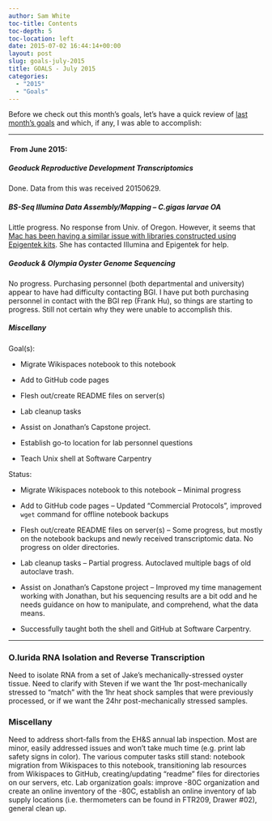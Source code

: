 ```yaml
---
author: Sam White
toc-title: Contents
toc-depth: 5
toc-location: left
date: 2015-07-02 16:44:14+00:00
layout: post
slug: goals-july-2015
title: GOALS - July 2015
categories:
  - "2015"
  - "Goals"
---
```


Before we check out this month’s goals, let’s have a quick review of [last month’s goals](../2015-06-01-goals-june-2015/index.qmd) and which, if any, I was able to accomplish:



* * *





####  From June 2015:





##### Geoduck Reproductive Development Transcriptomics



Done. Data from this was received 20150629.



##### BS-Seq Illumina Data Assembly/Mapping – _C.gigas_ larvae OA



Little progress. No response from Univ. of Oregon. However, it seems that [Mac has been having a similar issue with libraries constructed using Epigentek kits](https://github.com/sr320/LabDocs/issues/117). She has contacted Illumina and Epigentek for help.



##### Geoduck & Olympia Oyster Genome Sequencing



No progress. Purchasing personnel (both departmental and university) appear to have had difficulty contacting BGI. I have put both purchasing personnel in contact with the BGI rep (Frank Hu), so things are starting to progress. Still not certain why they were unable to accomplish this.



##### Miscellany



Goal(s):




    
  * Migrate Wikispaces notebook to this notebook

    
  * Add to GitHub code pages

    
  * Flesh out/create README files on server(s)

    
  * Lab cleanup tasks

    
  * Assist on Jonathan’s Capstone project.
    
  * Establish go-to location for lab personnel questions

    
  * Teach Unix shell at Software Carpentry



Status:


    
  * Migrate Wikispaces notebook to this notebook – Minimal progress

    
  * Add to GitHub code pages – Updated “Commercial Protocols”, improved `wget` command for offline notebook backups

    
  * Flesh out/create README files on server(s) – Some progress, but mostly on the notebook backups and newly received transcriptomic data. No progress on older directories.

    
  * Lab cleanup tasks – Partial progress. Autoclaved multiple bags of old autoclave trash.

    
  * Assist on Jonathan’s Capstone project – Improved my time management working with Jonathan, but his sequencing results are a bit odd and he needs guidance on how to manipulate, and comprehend, what the data means.

    
  * Successfully taught both the shell and GitHub at Software Carpentry.





* * *







### O.lurida RNA Isolation and Reverse Transcription



Need to isolate RNA from a set of Jake's mechanically-stressed oyster tissue. Need to clarify with Steven if we want the 1hr post-mechanically stressed to "match" with the 1hr heat shock samples that were previously processed, or if we want the 24hr post-mechanically stressed samples.



### Miscellany



Need to address short-falls from the EH&S annual lab inspection. Most are minor, easily addressed issues and won't take much time (e.g. print lab safety signs in color). The various computer tasks still stand: notebook migration from Wikispaces to this notebook, transitioning lab resources from Wikispaces to GitHub, creating/updating "readme" files for directories on our servers, etc. Lab organization goals: improve -80C organization and create an online inventory of the -80C, establish an online inventory of lab supply locations (i.e. thermometers can be found in FTR209, Drawer #02), general clean up.


